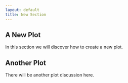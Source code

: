 ```yaml
---
layout: default
title: New Section
---
```


## A New Plot

In this section we will discover how to create a new plot.


## Another Plot

There will be another plot discussion here.